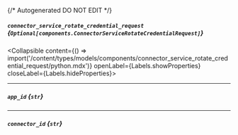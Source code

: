 {/* Autogenerated DO NOT EDIT  */}

##### `connector_service_rotate_credential_request` *{`Optional[components.ConnectorServiceRotateCredentialRequest]`}*
<Collapsible content={() => import('/content/types/models/components/connector_service_rotate_credential_request/python.mdx')} openLabel={Labels.showProperties} closeLabel={Labels.hideProperties}>
</Collapsible>

---
##### `app_id` *{`str`}*

---
##### `connector_id` *{`str`}*



